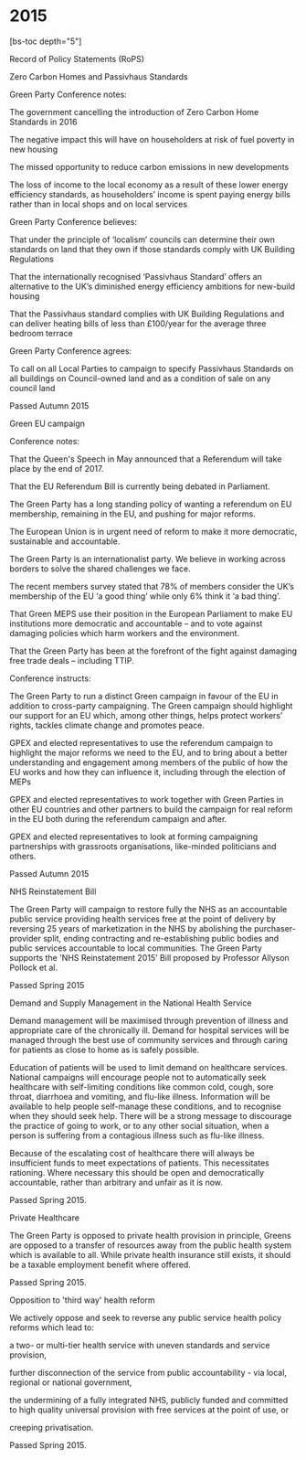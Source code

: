 # 2015

[bs-toc depth="5"]

Record of Policy Statements (RoPS)

Zero Carbon Homes and Passivhaus Standards

Green Party Conference notes:

The government cancelling the introduction of Zero Carbon Home Standards in 2016

The negative impact this will have on householders at risk of fuel poverty in new housing

The missed opportunity to reduce carbon emissions in new developments

The loss of income to the local economy as a result of these lower energy efficiency standards, as householders’ income is spent paying energy bills rather than in local shops and on local services

Green Party Conference believes:

That under the principle of ‘localism’ councils can determine their own standards on land that they own if those standards comply with UK Building Regulations

That the internationally recognised ‘Passivhaus Standard’ offers an alternative to the UK’s diminished energy efficiency ambitions for new-build housing

That the Passivhaus standard complies with UK Building Regulations and can deliver heating bills of less than £100/year for the average three bedroom terrace

Green Party Conference agrees:

To call on all Local Parties to campaign to specify Passivhaus Standards on all buildings on Council-owned land and as a condition of sale on any council land

Passed Autumn 2015

Green EU campaign

Conference notes:

That the Queen's Speech in May announced that a Referendum will take place by the end of 2017.

That the EU Referendum Bill is currently being debated in Parliament.

The Green Party has a long standing policy of wanting a referendum on EU membership, remaining in the EU, and pushing for major reforms.

The European Union is in urgent need of reform to make it more democratic, sustainable and accountable.

The Green Party is an internationalist party. We believe in working across borders to solve the shared challenges we face.

The recent members survey stated that 78% of members consider the UK’s membership of the EU ‘a good thing’ while only 6% think it ‘a bad thing’.

That Green MEPS use their position in the European Parliament to make EU institutions more democratic and accountable – and to vote against damaging policies which harm workers and the environment.

That the Green Party has been at the forefront of the fight against damaging free trade deals – including TTIP.

Conference instructs:

The Green Party to run a distinct Green campaign in favour of the EU in addition to cross-party campaigning. The Green campaign should highlight our support for an EU which, among other things, helps protect workers’ rights, tackles climate change and promotes peace.

GPEX and elected representatives to use the referendum campaign to highlight the major reforms we need to the EU, and to bring about a better understanding and engagement among members of the public of how the EU works and how they can influence it, including through the election of MEPs

GPEX and elected representatives to work together with Green Parties in other EU countries and other partners to build the campaign for real reform in the EU both during the referendum campaign and after.

GPEX and elected representatives to look at forming campaigning partnerships with grassroots organisations, like-minded politicians and others.

Passed Autumn 2015

NHS Reinstatement Bill

The Green Party will campaign to restore fully the NHS as an accountable public service providing health services free at the point of delivery by reversing 25 years of marketization in the NHS by abolishing the purchaser-provider split, ending contracting and re-establishing public bodies and public services accountable to local communities. The Green Party supports the 'NHS Reinstatement 2015' Bill proposed by Professor Allyson Pollock et al.

Passed Spring 2015

Demand and Supply Management in the National Health Service

Demand management will be maximised through prevention of illness and appropriate care of the chronically ill. Demand for hospital services will be managed through the best use of community services and through caring for patients as close to home as is safely possible.

Education of patients will be used to limit demand on healthcare services. National campaigns will encourage people not to automatically seek healthcare with self-limiting conditions like common cold, cough, sore throat, diarrhoea and vomiting, and flu-like illness. Information will be available to help people self-manage these conditions, and to recognise when they should seek help. There will be a strong message to discourage the practice of going to work, or to any other social situation, when a person is suffering from a contagious illness such as flu-like illness.

Because of the escalating cost of healthcare there will always be insufficient funds to meet expectations of patients. This necessitates rationing. Where necessary this should be open and democratically accountable, rather than arbitrary and unfair as it is now.

Passed Spring 2015.

Private Healthcare

The Green Party is opposed to private health provision in principle, Greens are opposed to a transfer of resources away from the public health system which is available to all. While private health insurance still exists, it should be a taxable employment benefit where offered.

Passed Spring 2015.

Opposition to 'third way' health reform

We actively oppose and seek to reverse any public service health policy reforms which lead to:

a two- or multi-tier health service with uneven standards and service provision,

further disconnection of the service from public accountability - via local, regional or national government,

the undermining of a fully integrated NHS, publicly funded and committed to high quality universal provision with free services at the point of use, or

creeping privatisation.

Passed Spring 2015.
